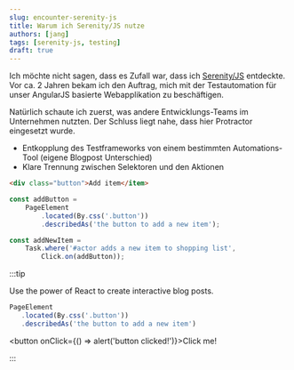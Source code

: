 ```yaml
---
slug: encounter-serenity-js
title: Warum ich Serenity/JS nutze
authors: [jang]
tags: [serenity-js, testing]
draft: true
---
```

Ich möchte nicht sagen, dass es Zufall war, dass ich [Serenity/JS](https://serenity-js.org) entdeckte. Vor ca. 2 Jahren bekam ich den Auftrag, mich mit der Testautomation für unser AngularJS basierte Webapplikation zu beschäftigen.

Natürlich schaute ich zuerst, was andere Entwicklungs-Teams im Unternehmen nutzten. Der Schluss liegt nahe, dass hier Protractor eingesetzt wurde.

- Entkopplung des Testframeworks von einem bestimmten Automations-Tool (eigene Blogpost Unterschied)
- Klare Trennung zwischen Selektoren und den Aktionen


```html
<div class="button">Add item</item>
```

```ts
const addButton = 
    PageElement
        .located(By.css('.button'))
        .describedAs('the button to add a new item');

const addNewItem =
    Task.where('#actor adds a new item to shopping list',
        Click.on(addButton));
```

:::tip

Use the power of React to create interactive blog posts.


```ts
PageElement
   .located(By.css('.button'))
   .describedAs('the button to add a new item')
```

<button onClick={() => alert('button clicked!')}>Click me!</button>

:::

